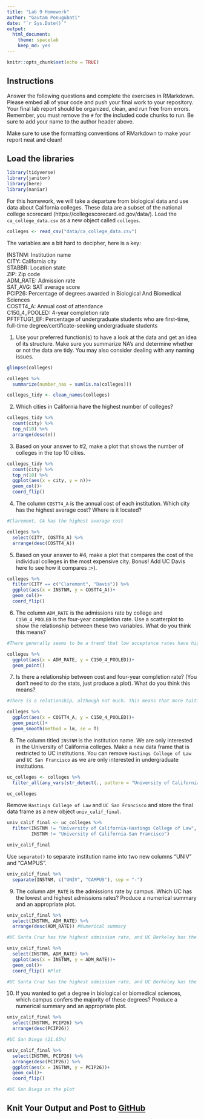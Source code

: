 ```yaml
---
title: "Lab 9 Homework"
author: "Gautam Ponugubati"
date: "`r Sys.Date()`"
output:
  html_document: 
    theme: spacelab
    keep_md: yes
---
```


```r
knitr::opts_chunk$set(echo = TRUE)
```

## Instructions
Answer the following questions and complete the exercises in RMarkdown. Please embed all of your code and push your final work to your repository. Your final lab report should be organized, clean, and run free from errors. Remember, you must remove the `#` for the included code chunks to run. Be sure to add your name to the author header above.  

Make sure to use the formatting conventions of RMarkdown to make your report neat and clean!  

## Load the libraries
```r
library(tidyverse)
library(janitor)
library(here)
library(naniar)
``` 

For this homework, we will take a departure from biological data and use data about California colleges. These data are a subset of the national college scorecard (https://collegescorecard.ed.gov/data/). Load the `ca_college_data.csv` as a new object called `colleges`.
```r
colleges <- read_csv("data/ca_college_data.csv")
```

The variables are a bit hard to decipher, here is a key:  

INSTNM: Institution name  
CITY: California city  
STABBR: Location state  
ZIP: Zip code  
ADM_RATE: Admission rate  
SAT_AVG: SAT average score  
PCIP26: Percentage of degrees awarded in Biological And Biomedical Sciences  
COSTT4_A: Annual cost of attendance  
C150_4_POOLED: 4-year completion rate  
PFTFTUG1_EF: Percentage of undergraduate students who are first-time, full-time degree/certificate-seeking undergraduate students  

1. Use your preferred function(s) to have a look at the data and get an idea of its structure. Make sure you summarize NA's and determine whether or not the data are tidy. You may also consider dealing with any naming issues.
```r
glimpse(colleges)
```

```r
colleges %>% 
  summarize(number_nas = sum(is.na(colleges)))
```

```r
colleges_tidy <- clean_names(colleges)
```

2. Which cities in California have the highest number of colleges?
```r
colleges_tidy %>% 
  count(city) %>% 
  top_n(10) %>% 
  arrange(desc(n))
```

3. Based on your answer to #2, make a plot that shows the number of colleges in the top 10 cities.
```r
colleges_tidy %>% 
  count(city) %>% 
  top_n(10) %>% 
  ggplot(aes(x = city, y = n))+
  geom_col()+
  coord_flip()
```

4. The column `COSTT4_A` is the annual cost of each institution. Which city has the highest average cost? Where is it located?
```r
#Claremont, CA has the highest average cost

colleges %>% 
  select(CITY, COSTT4_A) %>% 
  arrange(desc(COSTT4_A))
```

5. Based on your answer to #4, make a plot that compares the cost of the individual colleges in the most expensive city. Bonus! Add UC Davis here to see how it compares :>).
```r
colleges %>% 
  filter(CITY == c("Claremont", "Davis")) %>% 
  ggplot(aes(x = INSTNM, y = COSTT4_A))+
  geom_col()+
  coord_flip()
```

6. The column `ADM_RATE` is the admissions rate by college and `C150_4_POOLED` is the four-year completion rate. Use a scatterplot to show the relationship between these two variables. What do you think this means?
```r
#There generally seems to be a trend that low acceptance rates have high 4 year completion rates

colleges %>% 
  ggplot(aes(x = ADM_RATE, y = C150_4_POOLED))+
  geom_point()
```

7. Is there a relationship between cost and four-year completion rate? (You don't need to do the stats, just produce a plot). What do you think this means?
```r
#There is a relationship, although not much. This means that more tuition might mean a better chance at completing college in four years.

colleges %>% 
  ggplot(aes(x = COSTT4_A, y = C150_4_POOLED))+
  geom_point()+
  geom_smooth(method = lm, se = T)
```

8. The column titled `INSTNM` is the institution name. We are only interested in the University of California colleges. Make a new data frame that is restricted to UC institutions. You can remove `Hastings College of Law` and `UC San Francisco` as we are only interested in undergraduate institutions.
```r
uc_colleges <- colleges %>% 
  filter_all(any_vars(str_detect(., pattern = "University of California"))) 

uc_colleges
```

Remove `Hastings College of Law` and `UC San Francisco` and store the final data frame as a new object `univ_calif_final`.
```r
univ_calif_final <- uc_colleges %>% 
  filter(INSTNM != "University of California-Hastings College of Law",
         INSTNM != "University of California-San Francisco")

univ_calif_final
```

Use `separate()` to separate institution name into two new columns "UNIV" and "CAMPUS".
```r
univ_calif_final %>%
  separate(INSTNM, c("UNIV", "CAMPUS"), sep = "-")
```

9. The column `ADM_RATE` is the admissions rate by campus. Which UC has the lowest and highest admissions rates? Produce a numerical summary and an appropriate plot.
```r
univ_calif_final %>% 
  select(INSTNM, ADM_RATE) %>% 
  arrange(desc(ADM_RATE)) #Numerical summary

#UC Santa Cruz has the highest admission rate, and UC Berkeley has the lowest
```

```r
univ_calif_final %>% 
  select(INSTNM, ADM_RATE) %>%
  ggplot(aes(x = INSTNM, y = ADM_RATE))+
  geom_col()+
  coord_flip() #Plot

#UC Santa Cruz has the highest admission rate, and UC Berkeley has the lowest
```

10. If you wanted to get a degree in biological or biomedical sciences, which campus confers the majority of these degrees? Produce a numerical summary and an appropriate plot.
```r
univ_calif_final %>% 
  select(INSTNM, PCIP26) %>%
  arrange(desc(PCIP26))

#UC San Diego (21.65%)
```

```r
univ_calif_final %>% 
  select(INSTNM, PCIP26) %>%
  arrange(desc(PCIP26)) %>% 
  ggplot(aes(x = INSTNM, y = PCIP26))+
  geom_col()+
  coord_flip()

#UC San Diego on the plot
```

## Knit Your Output and Post to [GitHub](https://github.com/FRS417-DataScienceBiologists)